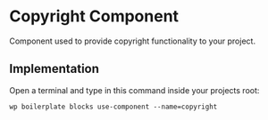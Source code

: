 
<Meta of={ComponentData} name='About' />

# Copyright Component

Component used to provide copyright functionality to your project.

## Implementation

Open a terminal and type in this command inside your projects root:

```shell
wp boilerplate blocks use-component --name=copyright
```
